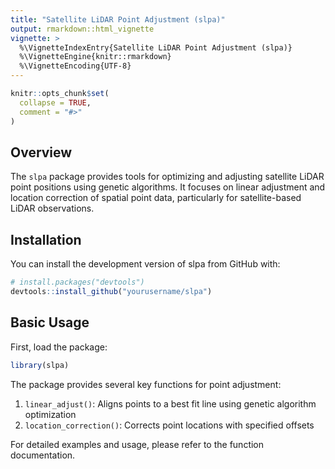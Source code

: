 ```yaml
---
title: "Satellite LiDAR Point Adjustment (slpa)"
output: rmarkdown::html_vignette
vignette: >
  %\VignetteIndexEntry{Satellite LiDAR Point Adjustment (slpa)}
  %\VignetteEngine{knitr::rmarkdown}
  %\VignetteEncoding{UTF-8}
---
```


```r
knitr::opts_chunk$set(
  collapse = TRUE,
  comment = "#>"
)
```

## Overview

The `slpa` package provides tools for optimizing and adjusting satellite LiDAR point positions using genetic algorithms. It focuses on linear adjustment and location correction of spatial point data, particularly for satellite-based LiDAR observations.

## Installation

You can install the development version of slpa from GitHub with:

```r
# install.packages("devtools")
devtools::install_github("yourusername/slpa")
```

## Basic Usage

First, load the package:

```r
library(slpa)
```

The package provides several key functions for point adjustment:

1. `linear_adjust()`: Aligns points to a best fit line using genetic algorithm optimization
2. `location_correction()`: Corrects point locations with specified offsets

For detailed examples and usage, please refer to the function documentation.
